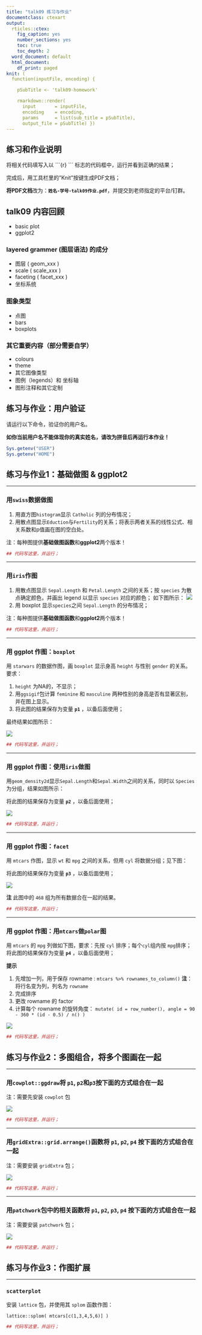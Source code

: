 ```yaml
---
title: "talk09 练习与作业"
documentclass: ctexart
output:
  rticles::ctex:
    fig_caption: yes
    number_sections: yes
    toc: true
    toc_depth: 2
  word_document: default
  html_document:
    df_print: paged
knit: (
  function(inputFile, encoding) { 

    pSubTitle <- 'talk09-homework'

    rmarkdown::render( 
      input       = inputFile, 
      encoding    = encoding, 
      params      = list(sub_title = pSubTitle),      
      output_file = pSubTitle) })
---
```


## 练习和作业说明

将相关代码填写入以 \`\`\`{r} \`\`\` 标志的代码框中，运行并看到正确的结果；

完成后，用工具栏里的"Knit"按键生成PDF文档；

**将PDF文档**改为：**`姓名-学号-talk09作业.pdf`**，并提交到老师指定的平台/钉群。

## talk09 内容回顾

-   basic plot
-   ggplot2

### layered grammer (图层语法) 的成分

-   图层 ( geom_xxx )
-   scale ( scale_xxx )
-   faceting ( facet_xxx )
-   坐标系统

### 图象类型

-   点图
-   bars
-   boxplots

### 其它重要内容（部分需要自学）

-   colours
-   theme
-   其它图像类型
-   图例（legends）和 坐标轴
-   图形注释和其它定制

## 练习与作业：用户验证

请运行以下命令，验证你的用户名。

**如你当前用户名不能体现你的真实姓名，请改为拼音后再运行本作业！**

```r
Sys.getenv("USER")
Sys.getenv("HOME")
```


## 练习与作业1：基础做图 & ggplot2

------------------------------------------------------------------------

### **用`swiss`数据做图**

1.  用直方图`histogram`显示 `Catholic` 列的分布情况；
2.  用散点图显示`Eduction`与`Fertility`的关系；将表示两者关系的线性公式、相关系数和p值画在图的空白处。

注：每种图提供**基础做图函数**和**ggplot2**两个版本！

```r
## 代码写这里，并运行；

```

------------------------------------------------------------------------

### **用`iris`作图**

1.  用散点图显示 `Sepal.Length` 和 `Petal.Length` 之间的关系；按 `species` 为散点确定颜色，并画出 legend 以显示 `species` 对应的颜色； 如下图所示： ![](images/talk09-homework-plot02.png)
2.  用 boxplot 显示`species`之间 `Sepal.Length` 的分布情况；

注：每种图提供**基础做图函数**和**ggplot2**两个版本！

```r
## 代码写这里，并运行；

```

------------------------------------------------------------------------

### **用 ggplot 作图：`boxplot`**

用 `starwars` 的数据作图，画 `boxplot` 显示身高 `height` 与性别 `gender` 的关系。要求：

1.  `height` 为NA的，不显示；
2.  用`ggsigif`包计算 `feminine` 和 `masculine` 两种性别的身高是否有显著区别，并在图上显示。
3.  将此图的结果保存为变量 **`p1`** ，以备后面使用；

最终结果如图所示：

![](images/talk09-homework-plot01.png)

```r
## 代码写这里，并运行；

```

------------------------------------------------------------------------

### **用 ggplot 作图：使用`iris`做图**

用`geom_density2d`显示`Sepal.Length`和`Sepal.Width`之间的关系，同时以 `Species` 为分组，结果如图所示：

将此图的结果保存为变量 **`p2`** ，以备后面使用；

![](images/talk09-homework-plot03.png)

```r
## 代码写这里，并运行；

```

------------------------------------------------------------------------

### **用 ggplot 作图：`facet`**

用 `mtcars` 作图，显示 `wt` 和 `mpg` 之间的关系，但用 `cyl` 将数据分组；见下图：

将此图的结果保存为变量 **`p3`** ，以备后面使用；

![](images/talk09-homework-plot04.png)

**注** 此图中的 `468` 组为所有数据合在一起的结果。

```r
## 代码写这里，并运行；

```

------------------------------------------------------------------------

### **用 ggplot 作图：用`mtcars`做`polar`图**

用 `mtcars` 的 `mpg` 列做如下图，要求：先按 `cyl` 排序；每个`cyl`组内按 `mpg`排序； 将此图的结果保存为变量 **`p4`** ，以备后面使用；

**提示**

1.  先增加一列，用于保存 rowname : `mtcars %>% rownames_to_column()` **注**： 将行名变为列，列名为 `rowname`
2.  完成排序
3.  更改 rowname 的 factor
4.  计算每个 rowname 的旋转角度： `mutate( id = row_number(), angle = 90 - 360 * (id - 0.5) / n() )`

![](images/talk09-homework-plot05.png)

```r
## 代码写这里，并运行；

```

## 练习与作业2：多图组合，将多个图画在一起

------------------------------------------------------------------------

### **用`cowplot::ggdraw`将 `p1`, `p2`和`p3`按下面的方式组合在一起** 

注：需要先安装 `cowplot` 包

![](images/talk09-homework-plot06.png)

```r
## 代码写这里，并运行；

```

------------------------------------------------------------------------

### **用`gridExtra::grid.arrange()`函数将 `p1`, `p2`, `p4` 按下面的方式组合在一起** 

注：需要安装 `gridExtra` 包；

![](images/talk09-homework-plot07.png)

```r
## 代码写这里，并运行；

```

------------------------------------------------------------------------

### **用`patchwork`包中的相关函数将 `p1`, `p2`, `p3`, `p4` 按下面的方式组合在一起** 

注：需要安装 `patchwork` 包；

![](images/talk09-homework-plot08.png)

```r
## 代码写这里，并运行；

```

## 练习与作业3：作图扩展

------------------------------------------------------------------------

### **`scatterplot`**

安装 `lattice` 包，并使用其 `splom` 函数作图：

`lattice::splom( mtcars[c(1,3,4,5,6)] )`

```r
## 代码写这里，并运行；

```
